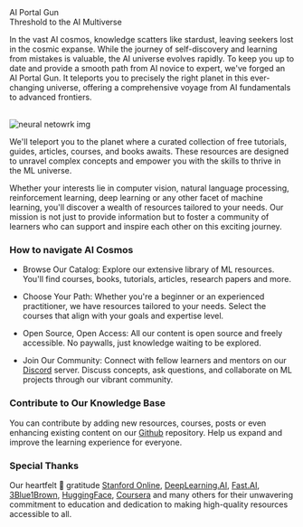 

<div style={{ fontSize: "38px", fontWeight: "bold" }}>AI Portal Gun</div>
<div style={{ fontSize: "19px",  fontWeight: "600"}}>
  Threshold to the AI Multiverse
</div>


In the vast AI cosmos, knowledge scatters like stardust, leaving seekers lost in the cosmic expanse. While the journey of self-discovery and learning from mistakes is valuable, the AI universe evolves rapidly. To keep you up to date and provide a smooth path from AI novice to expert, we've forged an AI Portal Gun. It teleports you to precisely the right planet in this ever-changing universe, offering a comprehensive voyage from AI fundamentals to advanced frontiers.

<br />
<img src="/static/img/neuralNetwork.png" alt="neural netowrk img"/>

We'll teleport you to the planet where a curated collection of free tutorials, guides, articles, courses, and books awaits. These resources are designed to unravel complex concepts and empower you with the skills to thrive in the ML universe.

Whether your interests lie in computer vision, natural language processing, reinforcement learning, deep learning or any other facet of machine learning, you'll discover a wealth of resources tailored to your needs. Our mission is not just to provide information but to foster a community of learners who can support and inspire each other on this exciting journey.

### How to navigate AI Cosmos

- Browse Our Catalog: Explore our extensive library of ML resources. You'll find courses, books, tutorials, articles, research papers and more.

- Choose Your Path: Whether you're a beginner or an experienced practitioner, we have resources tailored to your needs. Select the courses that align with your goals and expertise level.

- Open Source, Open Access: All our content is open source and freely accessible. No paywalls, just knowledge waiting to be explored.

- Join Our Community: Connect with fellow learners and mentors on our [Discord](https://discord.gg/vp4E46d3jB) server. Discuss concepts, ask questions, and collaborate on ML projects through our vibrant community.

### Contribute to Our Knowledge Base

You can contribute by adding new resources, courses, posts or even enhancing existing content on our [Github](https://github.com/severus27/OpenMLGuide) repository. Help us expand and improve the learning experience for everyone.

### Special Thanks

Our heartfelt 💚 gratitude [Stanford Online](https://online.stanford.edu/), [DeepLearning.AI](https://www.deeplearning.ai/), [Fast.AI](https://www.fast.ai/), [3Blue1Brown](https://www.youtube.com/@3blue1brown), [HuggingFace](https://huggingface.co/), [Coursera](http://coursera.org/) and many others for their unwavering commitment to education and dedication to making high-quality resources accessible to all.
